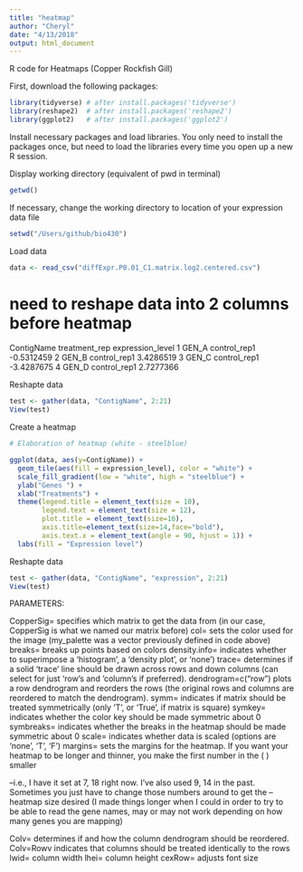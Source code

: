 ```yaml
---
title: "heatmap"
author: "Cheryl"
date: "4/13/2018"
output: html_document
---
```

R code for Heatmaps (Copper Rockfish Gill)

First, download the following packages:

```r
library(tidyverse) # after install.packages('tidyverse')
library(reshape2)  # after install.packages('reshape2')
library(ggplot2)   # after install.packages('ggplot2')
```

Install necessary packages and load libraries. You only need to install the packages once, but need to load the libraries every time you open up a new R session.

Display working directory (equivalent of pwd in terminal)

```r
getwd()
```

If necessary, change the working directory to location of your expression data file

```r
setwd("/Users/github/bio430")
```

Load data
```r
data <- read_csv("diffExpr.P0.01_C1.matrix.log2.centered.csv")
```

# need to reshape data into 2 columns before heatmap

ContigName   treatment_rep expression_level
1 GEN_A     control_rep1       -0.5312459
2 GEN_B     control_rep1        3.4286519
3 GEN_C     control_rep1       -3.4287675
4 GEN_D     control_rep1       2.7277366

Reshapte data
```r
test <- gather(data, "ContigName", 2:21)
View(test)
```



Create a heatmap

```r
# Elaboration of heatmap (white - steelblue)

ggplot(data, aes(y=ContigName)) +
  geom_tile(aes(fill = expression_level), color = "white") +
  scale_fill_gradient(low = "white", high = "steelblue") +
  ylab("Genes ") +
  xlab("Treatments") +
  theme(legend.title = element_text(size = 10),
        legend.text = element_text(size = 12),
        plot.title = element_text(size=16),
        axis.title=element_text(size=14,face="bold"),
        axis.text.x = element_text(angle = 90, hjust = 1)) +
  labs(fill = "Expression level")
```

Reshapte data
```r
test <- gather(data, "ContigName", "expression", 2:21)
View(test)
```


PARAMETERS:

CopperSig= specifies which matrix to get the data from (in our case, CopperSig is what we named our matrix before)
col= sets the color used for the image (my_palette was a vector previously defined in code above)
breaks= breaks up points based on colors
density.info= indicates whether to superimpose a 'histogram', a 'density plot', or 'none')
trace= determines if a solid 'trace' line should be drawn across rows and down columns (can select for just 'row's and 'column's if preferred).
dendrogram=c("row") plots a row dendrogram and reorders the rows (the original rows and columns are reordered to match the dendrogram).
symm= indicates if matrix should be treated symmetrically (only 'T', or 'True', if matrix is square)
symkey= indicates whether the color key should be made symmetric about 0
symbreaks= indicates whether the breaks in the heatmap should be made symmetric about 0
scale= indicates whether data is scaled (options are 'none', 'T', 'F')
margins= sets the margins for the heatmap. If you want your heatmap to be longer and thinner, you make the first number in the ( ) smaller

--i.e., I have it set at 7, 18 right now. I've also used 9, 14 in the past. Sometimes you just have to change those numbers around to get the
--heatmap size desired (I made things longer when I could in order to try to be able to read the gene names, may or may not work depending on how many genes you are mapping)

Colv= determines if and how the column dendrogram should be reordered. Colv=Rowv indicates that columns should be treated identically to the rows
lwid= column width
lhei= column height
cexRow= adjusts font size